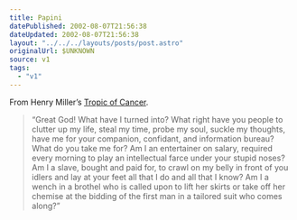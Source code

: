 ```yaml
---
title: Papini
datePublished: 2002-08-07T21:56:38
dateUpdated: 2002-08-07T21:56:38
layout: "../../../layouts/posts/post.astro"
originalUrl: $UNKNOWN
source: v1
tags:
  - "v1"
---
```


From Henry Miller&#8217;s [Tropic of Cancer][1].

> &#8220;Great God! What have I turned into? What right have you people to clutter up my life, steal my time, probe my soul, suckle my thoughts, have me for your companion, confidant, and information bureau? What do you take me for? Am I an entertainer on salary, required every morning to play an intellectual farce under your stupid noses? Am I a slave, bought and paid for, to crawl on my belly in front of you idlers and lay at your feet all that I do and all that I know? Am I a wench in a brothel who is called upon to lift her skirts or take off her chemise at the bidding of the first man in a tailored suit who comes along?&#8221;

[1]: http://www.amazon.co.uk/exec/obidos/ASIN/0006545831/ohsky "Amazon.co.uk: Tropic of Cancer by Henry Miller"
